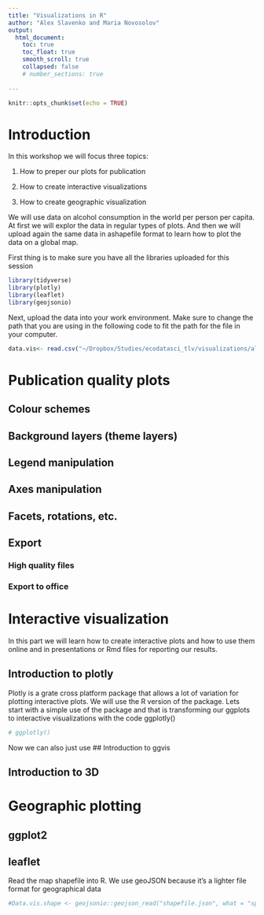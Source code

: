 ```yaml
---
title: "Visualizations in R"
author: "Alex Slavenko and Maria Novosolov"
output:  
  html_document:  
    toc: true  
    toc_float: true
    smooth_scroll: true
    collapsed: false
    # number_sections: true
    
---
```


```r
knitr::opts_chunk$set(echo = TRUE)
```

# Introduction

In this workshop we will focus three topics:

1. How to preper our plots for publication

2. How to create interactive visualizations

3. How to create geographic visualization

We will use data on alcohol consumption in the world per person per capita. At first we will explor the data in regular types of plots. And then we will upload again the same data in ashapefile format to learn how to plot the data on a global map.

First thing is to make sure you have all the libraries uploaded for this session

```r
library(tidyverse)
library(plotly)
library(leaflet)
library(geojsonio)
```

Next, upload the data into your work environment. Make sure to change the path that you are using in the following code to fit the path for the file in your computer.

```r
data.vis<- read.csv("~/Dropbox/Studies/ecodatasci_tlv/visualizations/alcohol-consumption-per-person_VinR.csv")
```
 

# Publication quality plots

## Colour schemes

## Background layers (theme layers)

## Legend manipulation

## Axes manipulation

## Facets, rotations, etc.

## Export

### High quality files

### Export to office

# Interactive visualization

In this part we will learn how to create interactive plots and how to use them online and in presentations or Rmd files for reporting our results.

## Introduction to plotly

Plotly is a grate cross platform package that allows a lot of variation for plotting interactive plots. We will use the R version of the package. Lets start with a simple use of the package and that is transforming our ggplots to interactive visualizations with the code ggplotly()

```r
# ggplotly()
```

Now we can also just use 
## Introduction to ggvis

## Introduction to 3D


# Geographic plotting

## ggplot2

## leaflet

Read the map shapefile into R. We use geoJSON because it's a lighter file format for geographical data
```r
#Data.vis.shape <- geojsonio::geojson_read("shapefile.json", what = "sp")
```


